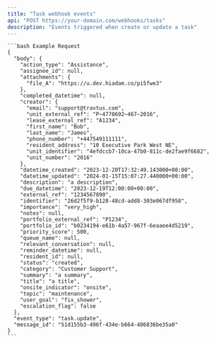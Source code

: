 ```yaml
---
title: "Task webhook events"
api: "POST https://your-domain.com/webhooks/tasks"
description: "Events triggered when create or update a task"
---
```


<RequestExample>

    ```bash Example Request
    {
      "body": {
        "action_type": "Assistance",
        "assignee_id": null,
        "attachments": {
          "file_A": "https://u.dev.hiadam.co/pi5fwe3"
        },
        "completed_datetime": null,
        "creator": {
          "email": "support@travtus.com",
          "unit_external_ref": "P~4770692~467~2016",
          "lease_external_ref": "A1234",
          "first_name": "Bob",
          "last_name": "James",
          "phone_number": "+447549111111",
          "resident_address": "10 Executive Park West NE",
          "unit_identifier": "4efdccb7-10ca-47b0-811c-de2fae9f6682",
          "unit_number": "2016"
        },
        "datetime_created": "2023-12-20T17:32:49.143000+00:00",
        "datetime_updated": "2024-01-15T15:07:27.440000+00:00",
        "description": "a description",
        "due_datetime": "2023-12-19T12:00:00+00:00",
        "external_ref": "1234567890",
        "identifier": "26d2f5f9-b128-48cd-add8-303e067df958",
        "importance": "very_high",
        "notes": null,
        "portfolio_external_ref": "P1234",
        "portfolio_id": "b0234194-e61b-4a57-967f-6eaaee4d5219",
        "priority_score": 500,
        "queue_name": null,
        "relevant_conversation": null,
        "reminder_datetime": null,
        "resident_id": null,
        "status": "created",
        "category": "Customer Support",
        "summary": "a summary",
        "title": "a title",
        "onsite_indicator": "onsite",
        "topic": "maintenance",
        "user_goal": "fix_shower",
        "escalation_flag": false
      },
      "event_type": "task.update",
      "message_id": "51d155b3-496f-434e-b664-406836be35a0"
    }
    ```

</RequestExample>
